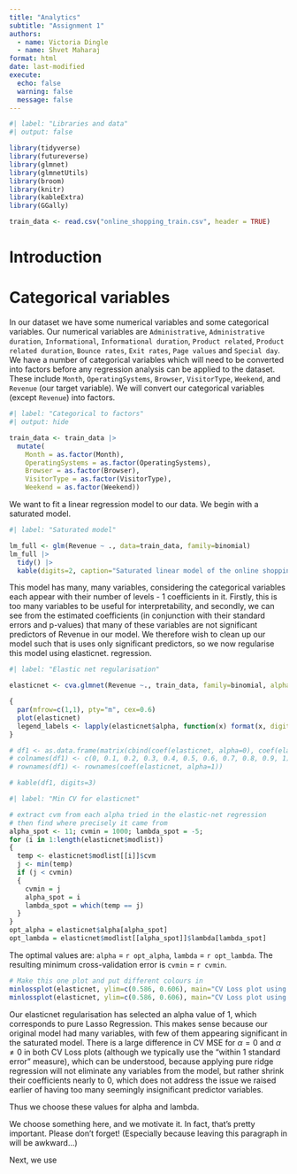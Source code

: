 ```yaml
---
title: "Analytics"
subtitle: "Assignment 1"
authors:
  - name: Victoria Dingle
  - name: Shvet Maharaj
format: html
date: last-modified
execute:
  echo: false
  warning: false
  message: false
---
```


```r
#| label: "Libraries and data"
#| output: false

library(tidyverse)
library(futureverse)
library(glmnet)
library(glmnetUtils)
library(broom)
library(knitr)
library(kableExtra)
library(GGally)

train_data <- read.csv("online_shopping_train.csv", header = TRUE)

```

# Introduction

# Categorical variables
In our dataset we have some numerical variables and some categorical variables.
Our numerical variables are `Administrative`, `Administrative duration`, `Informational`, `Informational duration`, `Product related`, `Product related duration`, `Bounce rates`, `Exit rates`, `Page values` and `Special day`.
We have a number of categorical variables which will need to be converted into factors before any regression analysis can be applied to the dataset. These include `Month`, `OperatingSystems`, `Browser`, `VisitorType`, `Weekend`, and `Revenue` (our target variable). We will convert our categorical variables (except `Revenue`) into factors.

```r
#| label: "Categorical to factors"
#| output: hide

train_data <- train_data |> 
  mutate(
    Month = as.factor(Month), 
    OperatingSystems = as.factor(OperatingSystems), 
    Browser = as.factor(Browser), 
    VisitorType = as.factor(VisitorType), 
    Weekend = as.factor(Weekend))
```

We want to fit a linear regression model to our data. We begin with a saturated model.

```r
#| label: "Saturated model"

lm_full <- glm(Revenue ~ ., data=train_data, family=binomial)
lm_full |>
  tidy() |>
  kable(digits=2, caption="Saturated linear model of the online shopping data") 
```
This model has many, many variables, considering the categorical variables each appear with their number of levels - 1 coefficients in it. Firstly, this is too many variables to be useful for interpretability, and secondly, we can see from the estimated coefficients (in conjunction with their standard errors and p-values) that many of these variables are not significant predictors of Revenue in our model.
We therefore wish to clean up our model such that is uses only significant predictors, so we now regularise this model using elasticnet. regression.

```r
#| label: "Elastic net regularisation"

elasticnet <- cva.glmnet(Revenue ~., train_data, family=binomial, alpha = seq(0, 1, 0.1), nfolds=10)

{
  par(mfrow=c(1,1), pty="m", cex=0.6)
  plot(elasticnet)
  legend_labels <- lapply(elasticnet$alpha, function(x) format(x, digits = 3))
}

# df1 <- as.data.frame(matrix(cbind(coef(elasticnet, alpha=0), coef(elasticnet, alpha=0.1), coef(elasticnet, alpha=0.2), coef(elasticnet, alpha=0.3), coef(elasticnet, alpha=0.4), coef(elasticnet, alpha=0.5), coef(elasticnet, alpha=0.6), coef(elasticnet, alpha=0.7), coef(elasticnet, alpha=0.8), coef(elasticnet, alpha=0.9), coef(elasticnet, alpha=1)), ncol=11))
# colnames(df1) <- c(0, 0.1, 0.2, 0.3, 0.4, 0.5, 0.6, 0.7, 0.8, 0.9, 1)
# rownames(df1) <- rownames(coef(elasticnet, alpha=1))

# kable(df1, digits=3)
```

```r
#| label: "Min CV for elasticnet"

# extract cvm from each alpha tried in the elastic-net regression
# then find where precisely it came from
alpha_spot <- 11; cvmin = 1000; lambda_spot = -5;
for (i in 1:length(elasticnet$modlist))
{
  temp <- elasticnet$modlist[[i]]$cvm
  j <- min(temp)
  if (j < cvmin)
  {
    cvmin = j
    alpha_spot = i
    lambda_spot = which(temp == j)
  }
}
opt_alpha = elasticnet$alpha[alpha_spot]
opt_lambda = elasticnet$modlist[[alpha_spot]]$lambda[lambda_spot]
```

The optimal values are: `alpha` = `r opt_alpha`, `lambda` = `r opt_lambda`. The resulting minimum cross-validation error is `cvmin` = `r cvmin`. 

```r
# Make this one plot and put different colours in
minlossplot(elasticnet, ylim=c(0.586, 0.606), main="CV Loss plot using minimum CV loss", cv.type="min")
minlossplot(elasticnet, ylim=c(0.586, 0.606), main="CV Loss plot using CV loss within 1 standard error of the minimum", cv.type="1se")
```

Our elasticnet regularisation has selected an alpha value of 1, which corresponds to pure Lasso Regression. This makes sense because our original model had many variables, with few of them appearing significant in the saturated model. There is a large difference in CV MSE for $\alpha = 0$ and $\alpha \neq 0$ in both CV Loss plots (although we typically use the "within 1 standard error" measure), which can be understood, because applying pure ridge regression will not eliminate any variables from the model, but rather shrink their coefficients nearly to 0, which does not address the issue we raised earlier of having too many seemingly insignificant predictor variables. 

Thus we choose these values for alpha and lambda.

We choose something here, and we motivate it. In fact, that's pretty important. Please don't forget! (Especially because leaving this paragraph in will be awkward...)

Next, we use 

```r

```